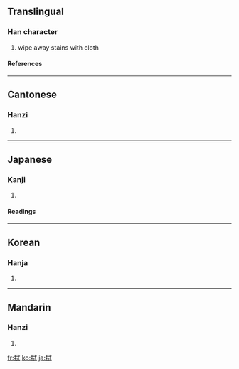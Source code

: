 ==Translingual==
===Han character===
{{Han char|rn=64|rad=手|as=06|sn=9|four=5304<sub>0</sub>|canj=手戈心一 (QIPM)}}
# wipe away stains with cloth
====References====
{{Han ref|kx=0427.200|dkj=11989|dj=0776.170|hdz=31865.030|uh=62ED|ud=25325|bh=ABF8|bd=44024}}
----
==Cantonese==
===Hanzi===
{{yue-hanzi|jyut=|y=sik1}}
# {{defn|Cantonese}}
----
==Japanese==
===Kanji===
{{ja-kanji|grade=|rs=手06}}
# {{defn|Japanese}} 
====Readings====
{{ja-readings|on=[[しき]] (shiki), [[しょく]] (shoku)|kun=[[ぬぐう]] (nuguu), [[ふく]] (fuku)}}
----
==Korean==
===Hanja===
{{ko-hanja|hangeul=식|eumhun=|rv=sik|mr=sik|y=sik}}
# {{defn|Korean}}
----
==Mandarin==
===Hanzi===
{{cmn-hanzi|pin=[[jiá]] ([[jia2]]), [[shì]] ([[shi4]])|wg=chia<sup>2</sup>, shih<sup>4</sup>}}
# {{defn|Mandarin}}

[[fr:拭]]
[[ko:拭]]
[[ja:拭]]